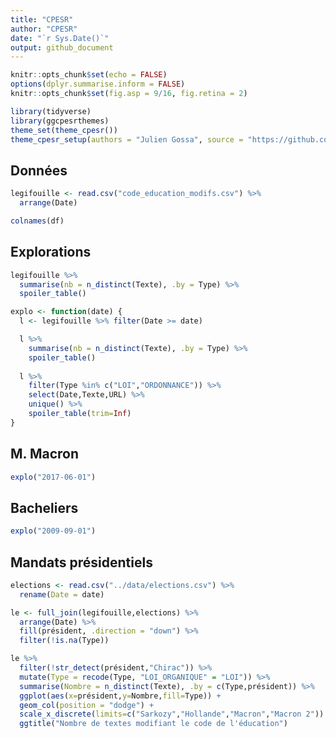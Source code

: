 ```yaml
---
title: "CPESR"
author: "CPESR"
date: "`r Sys.Date()`"
output: github_document
---
```


```r
knitr::opts_chunk$set(echo = FALSE)
options(dplyr.summarise.inform = FALSE)
knitr::opts_chunk$set(fig.asp = 9/16, fig.retina = 2)

library(tidyverse)
library(ggcpesrthemes)
theme_set(theme_cpesr())
theme_cpesr_setup(authors = "Julien Gossa", source = "https://github.com/cpesr/RFC/")
```

## Données 

```r
legifouille <- read.csv("code_education_modifs.csv") %>%
  arrange(Date)

colnames(df)
```

## Explorations

```r
legifouille %>%
  summarise(nb = n_distinct(Texte), .by = Type) %>%
  spoiler_table()
```

```r
explo <- function(date) {
  l <- legifouille %>% filter(Date >= date)

  l %>%
    summarise(nb = n_distinct(Texte), .by = Type) %>%
    spoiler_table()
  
  l %>%
    filter(Type %in% c("LOI","ORDONNANCE")) %>%
    select(Date,Texte,URL) %>%
    unique() %>%
    spoiler_table(trim=Inf)
}
```

## M. Macron

```r
explo("2017-06-01")
```

## Bacheliers

```r
explo("2009-09-01")
```

## Mandats présidentiels 

```r
elections <- read.csv("../data/elections.csv") %>%
  rename(Date = date)

le <- full_join(legifouille,elections) %>%
  arrange(Date) %>%
  fill(président, .direction = "down") %>%
  filter(!is.na(Type))

le %>% 
  filter(!str_detect(président,"Chirac")) %>%
  mutate(Type = recode(Type, "LOI_ORGANIQUE" = "LOI")) %>%
  summarise(Nombre = n_distinct(Texte), .by = c(Type,président)) %>%
  ggplot(aes(x=président,y=Nombre,fill=Type)) +
  geom_col(position = "dodge") +
  scale_x_discrete(limits=c("Sarkozy","Hollande","Macron","Macron 2")) +
  ggtitle("Nombre de textes modifiant le code de l'éducation")
```

